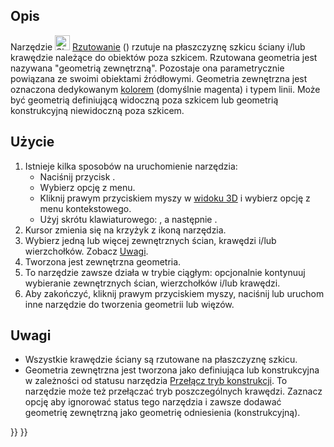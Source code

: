 <languages/>

{{Docnav/pl
|[[Sketcher_External/pl|Geometria zewnętrzna]]
|[[Sketcher_Intersection/pl|Przecięcie]]
|[[Sketcher_Workbench/pl|środowisko pracy Szkicownik]]
|IconL=Sketcher_External.svg
|IconR=Sketcher_Intersection.svg
|IconC=Workbench_Sketcher.svg
}}

{{GuiCommand/pl
|Name=Sketcher Projection
|Name/pl=Szkicownik: Rzutowanie
|MenuLocation=Szkic → Narzędzia szkicownika → Utwórz geometrię zewnętrzną rzutowania
|Workbenches=[[Sketcher_Workbench/pl|Szkicownik]]
|Shortcut={{KEY|G}} {{KEY|X}}
|Version=1.1
|SeeAlso=[[Sketcher_ToggleConstruction/pl|Przełącz tryb konstrukcji]]
}}

<span id="Description"></span>
==Opis==

Narzędzie [[Image:Sketcher_Projection.svg|24px]] [[Sketcher_Projection/pl|Rzutowanie]] ({{Version/pl|1.1}}) rzutuje na płaszczyznę szkicu ściany i/lub krawędzie należące do obiektów poza szkicem. Rzutowana geometria jest nazywana "geometrią zewnętrzną". Pozostaje ona parametrycznie powiązana ze swoimi obiektami źródłowymi. Geometria zewnętrzna jest oznaczona dedykowanym [[Sketcher_Preferences/pl#Wygląd|kolorem]] (domyślnie magenta) i typem linii. Może być geometrią definiującą widoczną poza szkicem lub geometrią konstrukcyjną niewidoczną poza szkicem.

<span id="Usage"></span>
==Użycie==

# Istnieje kilka sposobów na uruchomienie narzędzia:
#* Naciśnij przycisk {{Button|[[Image:Sketcher_Projection.svg|16px]] [[Sketcher_Projection|Utwórz zewnętrzną geometrię rzutowania]]}}.
#* Wybierz opcję {{MenuCommand|Sketcher → Narzędzia szkicownika → [[Image:Sketcher_Projection.svg|16px]] Utwórz zewnętrzną geometrię rzutowania}} z menu.
#* Kliknij prawym przyciskiem myszy w [[3D_view|widoku 3D]] i wybierz opcję {{MenuCommand|[[Image:Sketcher_Projection.svg|16px]] Utwórz zewnętrzną geometrię rzutowania}} z menu kontekstowego.
#* Użyj skrótu klawiaturowego: {{KEY|G}}, a następnie {{KEY|X}}.
# Kursor zmienia się na krzyżyk z ikoną narzędzia.
# Wybierz jedną lub więcej zewnętrznych ścian, krawędzi i/lub wierzchołków. Zobacz [[#Notes|Uwagi]].
# Tworzona jest zewnętrzna geometria.
# To narzędzie zawsze działa w trybie ciągłym: opcjonalnie kontynuuj wybieranie zewnętrznych ścian, wierzchołków i/lub krawędzi.
# Aby zakończyć, kliknij prawym przyciskiem myszy, naciśnij {{KEY|Esc}} lub uruchom inne narzędzie do tworzenia geometrii lub więzów.

<span id="Notes"></span>
==Uwagi==

* Wszystkie krawędzie ściany są rzutowane na płaszczyznę szkicu.
* Geometria zewnętrzna jest tworzona jako definiująca lub konstrukcyjna w zależności od statusu narzędzia [[Sketcher_ToggleConstruction/pl|Przełącz tryb konstrukcji]]. To narzędzie może też przełączać tryb poszczególnych krawędzi. Zaznacz opcję {{MenuCommand|Edycja → Preferencje... → Szkicownik → Ogólne → Zawsze dodawaj geometrię zewnętrzną jako geometrię odniesienia}} aby ignorować status tego narzędzia i zawsze dodawać geometrię zewnętrzną jako geometrię odniesienia (konstrukcyjną).


{{Docnav/pl
|[[Sketcher_External/pl|Geometria zewnętrzna]]
|[[Sketcher_Intersection/pl|Przecięcie]]
|[[Sketcher_Workbench/pl|środowisko pracy Szkicownik]]
|IconL=Sketcher_External.svg
|IconR=Sketcher_Intersection.svg
|IconC=Workbench_Sketcher.svg
}}

{{Sketcher_Tools_navi{{#translation:}}}}
{{Userdocnavi{{#translation:}}}}